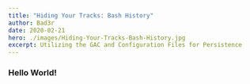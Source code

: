 ---
title: "Hiding Your Tracks: Bash History"
author: Bad3r
date: 2020-02-21
hero: ./images/Hiding-Your-Tracks-Bash-History.jpg
excerpt: Utilizing the GAC and Configuration Files for Persistence
---

### Hello World!